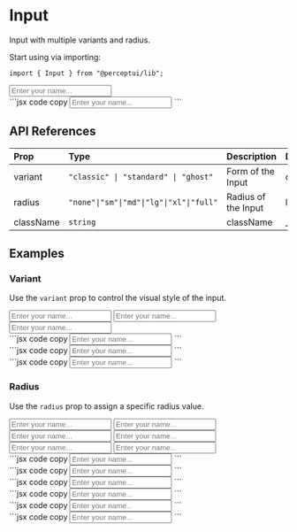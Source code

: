 
<h1 className="text-4xl font-bold mt-5">Input</h1>
<p className="text-xl">Input with multiple variants and radius.</p>
<IssueHeader source="input" />

Start using via importing:

```tsx code copy
import { Input } from "@perceptui/lib";
```

<div className="flex flex-col my-6 w-full">
  <div className="flex flex-col w-full gap-2 p-4 bg-blue-500/15 mb-2 rounded-lg">
    <Input variant="classic" placeholder="Enter your name..." />
  </div>
  <div className="block w-full py-0">
    ```jsx code copy
    <Input placeholder="Enter your name..." />
    ```
  </div>
</div>

## API References

| Prop      | Type                                     | Description         | Default |
| :-------- | :--------------------------------------- | :------------------ | :------ |
| variant   | `"classic" \| "standard" \| "ghost"`     | Form of the Input   | classic |
| radius    | `"none"\|"sm"\|"md"\|"lg"\|"xl"\|"full"` | Radius of the Input | lg      |
| className | `string`                                 | className           | \_      |

## Examples

### Variant

Use the `variant` prop to control the visual style of the input.

<div className="flex flex-col my-6 px-2 w-full">
  <div className="flex flex-col gap-4 p-4 bg-blue-500/15 mb-2 rounded-lg w-full">
    <Input variant="classic" placeholder="Enter your name..." />
    <Input variant="standard" placeholder="Enter your name..." />
    <Input variant="ghost" placeholder="Enter your name..." />
  </div>
  <div className="block text-wrap w-full py-0">
    ```jsx code copy
    <Input variant="classic" placeholder="Enter your name..." />
    ```
  </div>
  <div className="block text-wrap w-full py-0">
    ```jsx code copy
    <Input variant="standard" placeholder="Enter your name..." />
    ```
  </div>
  <div className="block text-wrap w-full py-0">
    ```jsx code copy
    <Input variant="ghost" placeholder="Enter your name..." />
    ```
  </div>
</div>

### Radius

Use the `radius` prop to assign a specific radius value.

<div className="flex flex-col my-6 px-2 w-full">
  <div className="flex flex-col w-full gap-4 p-4 bg-blue-500/15 mb-2 rounded-lg">
    <Input variant="classic" radius="none" placeholder="Enter your name..." />
    <Input variant="classic" radius="sm" placeholder="Enter your name..." />
    <Input variant="classic" radius="md" placeholder="Enter your name..." />
    <Input variant="classic" radius="lg" placeholder="Enter your name..." />
    <Input variant="classic" radius="xl" placeholder="Enter your name..." />
    <Input variant="classic" radius="full" placeholder="Enter your name..." />
  </div>
  <div className="block text-wrap w-full py-0">
    ```jsx code copy
    <Input radius="none" placeholder="Enter your name..." />
    ```
  </div>
  <div className="block text-wrap w-full py-0">
    ```jsx code copy
    <Input radius="sm" placeholder="Enter your name..." />
    ```
  </div>
  <div className="block text-wrap w-full py-0">
    ```jsx code copy
    <Input radius="md" placeholder="Enter your name..." />
    ```
  </div>
  <div className="block text-wrap w-full py-0">
    ```jsx code copy
    <Input radius="lg" placeholder="Enter your name..." />
    ```
  </div>
  <div className="block text-wrap w-full py-0">
    ```jsx code copy
    <Input radius="xl" placeholder="Enter your name..." />
    ```
  </div>
  <div className="block text-wrap w-full py-0">
    ```jsx code copy
    <Input radius="full" placeholder="Enter your name..." />
    ```
  </div>
</div>
